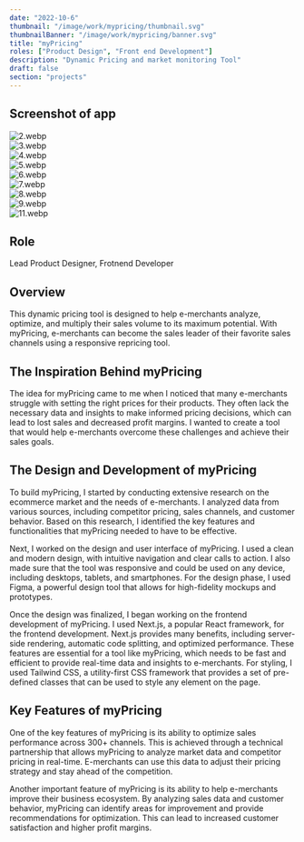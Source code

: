```yaml
---
date: "2022-10-6"
thumbnail: "/image/work/mypricing/thumbnail.svg"
thumbnailBanner: "/image/work/mypricing/banner.svg"
title: "myPricing"
roles: ["Product Design", "Front end Development"]
description: "Dynamic Pricing and market monitoring Tool"
draft: false
section: "projects"
---
```


## Screenshot of app

![2.webp](/image/work/mypricing/2.webp)
\
![3.webp](/image/work/mypricing/3.webp)
\
![4.webp](/image/work/mypricing/4.webp)
\
![5.webp](/image/work/mypricing/5.webp)
\
![6.webp](/image/work/mypricing/6.webp)
\
![7.webp](/image/work/mypricing/7.webp)
\
![8.webp](/image/work/mypricing/8.webp)
\
![9.webp](/image/work/mypricing/9.webp)
\
![11.webp](/image/work/mypricing/11.webp)

## Role

Lead Product Designer, Frotnend Developer

## Overview

This dynamic pricing tool is designed to help e-merchants analyze, optimize, and multiply their sales volume to its maximum potential. With myPricing, e-merchants can become the sales leader of their favorite sales channels using a responsive repricing tool.

## The Inspiration Behind myPricing

The idea for myPricing came to me when I noticed that many e-merchants struggle with setting the right prices for their products. They often lack the necessary data and insights to make informed pricing decisions, which can lead to lost sales and decreased profit margins. I wanted to create a tool that would help e-merchants overcome these challenges and achieve their sales goals.

## The Design and Development of myPricing

To build myPricing, I started by conducting extensive research on the ecommerce market and the needs of e-merchants. I analyzed data from various sources, including competitor pricing, sales channels, and customer behavior. Based on this research, I identified the key features and functionalities that myPricing needed to have to be effective.

Next, I worked on the design and user interface of myPricing. I used a clean and modern design, with intuitive navigation and clear calls to action. I also made sure that the tool was responsive and could be used on any device, including desktops, tablets, and smartphones. For the design phase, I used Figma, a powerful design tool that allows for high-fidelity mockups and prototypes.

Once the design was finalized, I began working on the frontend development of myPricing. I used Next.js, a popular React framework, for the frontend development. Next.js provides many benefits, including server-side rendering, automatic code splitting, and optimized performance. These features are essential for a tool like myPricing, which needs to be fast and efficient to provide real-time data and insights to e-merchants. For styling, I used Tailwind CSS, a utility-first CSS framework that provides a set of pre-defined classes that can be used to style any element on the page.

## Key Features of myPricing

One of the key features of myPricing is its ability to optimize sales performance across 300+ channels. This is achieved through a technical partnership that allows myPricing to analyze market data and competitor pricing in real-time. E-merchants can use this data to adjust their pricing strategy and stay ahead of the competition.

Another important feature of myPricing is its ability to help e-merchants improve their business ecosystem. By analyzing sales data and customer behavior, myPricing can identify areas for improvement and provide recommendations for optimization. This can lead to increased customer satisfaction and higher profit margins.
